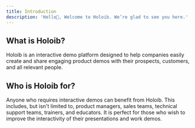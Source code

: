 ```yaml
---
title: Introduction
description: 'Hello👋, Welcome to Holoib. We’re glad to see you here.'
---
```


## What is Holoib?

Holoib is an interactive demo platform designed to help companies easily create and share engaging product demos with their prospects, customers, and all relevant people.

## Who is Holoib for?

Anyone who requires interactive demos can benefit from Holoib. This includes, but isn't limited to, product managers, sales teams, technical support teams, trainers, and educators. It is perfect for those who wish to improve the interactivity of their presentations and work demos.